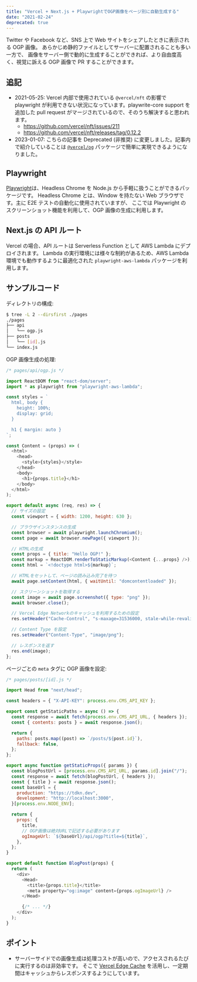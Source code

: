 ```yaml
---
title: "Vercel + Next.js + PlaywrightでOGP画像をページ別に自動生成する"
date: "2021-02-24"
deprecated: true
---
```


Twitter や Facebook など、SNS 上で Web サイトをシェアしたときに表示される OGP 画像。
あらかじめ静的ファイルとしてサーバーに配置されることも多い一方で、
画像をサーバー側で動的に生成することができれば、より自由度高く、視覚に訴える OGP 画像で PR することができます。

## 追記

- 2021-05-25: Vercel 内部で使用されている `@vercel/nft` の影響で playwright が利用できない状況になっています。playwrite-core support を追加した pull request がマージされているので、そのうち解決すると思われます。
  - https://github.com/vercel/nft/issues/211
  - https://github.com/vercel/nft/releases/tag/0.12.2
- 2023-01-07: こちらの記事を Deprecated (非推奨) に変更しました。記事内で紹介していることは [`@vercel/og`](https://www.npmjs.com/package/@vercel/og) パッケージで簡単に実現できるようになりました。

## Playwright

[Playwright](https://playwright.dev/)は、Headless Chrome を Node.js から手軽に扱うことができるパッケージです。
Headless Chrome とは、Window を持たない Web ブラウザです。主に E2E テストの自動化に使用されていますが、
ここでは Playwright のスクリーンショット機能を利用して、OGP 画像の生成に利用します。

## Next.js の API ルート

Vercel の場合、API ルートは Serverless Function として AWS Lambda にデプロイされます。
Lambda の実行環境には様々な制約があるため、AWS Lambda 環境でも動作するように最適化された `playwright-aws-lambda` パッケージを利用します。

## サンプルコード

ディレクトリの構成:

```bash
$ tree -L 2 --dirsfirst ./pages
./pages
├── api
│   └── ogp.js
├── posts
│   └── [id].js
└── index.js
```

OGP 画像生成の処理:

```js
/* pages/api/ogp.js */

import ReactDOM from "react-dom/server";
import * as playwright from "playwright-aws-lambda";

const styles = `
  html, body {
    height: 100%;
    display: grid;
  }

  h1 { margin: auto }
`;

const Content = (props) => (
  <html>
    <head>
      <style>{styles}</style>
    </head>
    <body>
      <h1>{props.title}</h1>
    </body>
  </html>
);

export default async (req, res) => {
  // サイズの設定
  const viewport = { width: 1200, height: 630 };

  // ブラウザインスタンスの生成
  const browser = await playwright.launchChromium();
  const page = await browser.newPage({ viewport });

  // HTMLの生成
  const props = { title: "Hello OGP!" };
  const markup = ReactDOM.renderToStaticMarkup(<Content {...props} />);
  const html = `<!doctype html>${markup}`;

  // HTMLをセットして、ページの読み込み完了を待つ
  await page.setContent(html, { waitUntil: "domcontentloaded" });

  // スクリーンショットを取得する
  const image = await page.screenshot({ type: "png" });
  await browser.close();

  // Vercel Edge Networkのキャッシュを利用するための設定
  res.setHeader("Cache-Control", "s-maxage=31536000, stale-while-revalidate");

  // Content Type を設定
  res.setHeader("Content-Type", "image/png");

  // レスポンスを返す
  res.end(image);
};
```

ページごとの `meta` タグに OGP 画像を設定:

```js
/* pages/posts/[id].js */

import Head from "next/head";

const headers = { "X-API-KEY": process.env.CMS_API_KEY };

export const getStaticPaths = async () => {
  const response = await fetch(process.env.CMS_API_URL, { headers });
  const { contents: posts } = await response.json();

  return {
    paths: posts.map((post) => `/posts/${post.id}`),
    fallback: false,
  };
};

export async function getStaticProps({ params }) {
  const blogPostUrl = [process.env.CMS_API_URL, params.id].join("/");
  const response = await fetch(blogPostUrl, { headers });
  const { title } = await response.json();
  const baseUrl = {
    production: "https://tdkn.dev",
    development: "http://localhost:3000",
  }[process.env.NODE_ENV];

  return {
    props: {
      title,
      // OGP画像は絶対URLで記述する必要があります
      ogImageUrl: `${baseUrl}/api/ogp?title=${title}`,
    },
  };
}

export default function BlogPost(props) {
  return (
    <div>
      <Head>
        <title>{props.title}</title>
        <meta property="og:image" content={props.ogImageUrl} />
      </Head>

      {/* ... */}
    </div>
  );
}
```

## ポイント

- サーバーサイドでの画像生成は処理コストが高いので、アクセスされるたびに実行するのは非効率です。
  そこで [Vercel Edge Cache](https://vercel.com/docs/edge-network/caching) を活用し、一定期間はキャッシュからレスポンスするようにしています。
